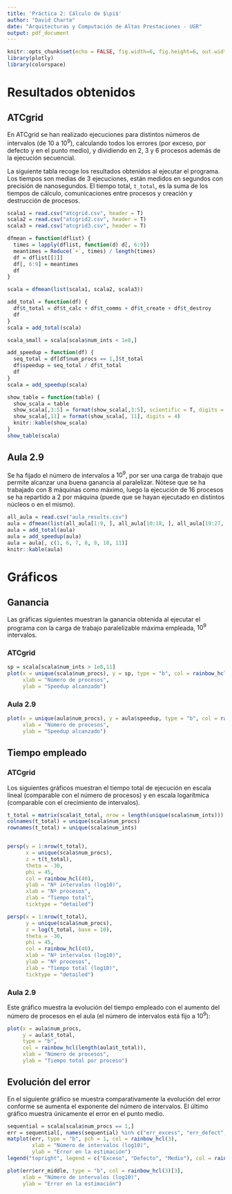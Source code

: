 ```yaml
---
title: 'Práctica 2: Cálculo de $\pi$'
author: "David Charte"
date: "Arquitecturas y Computación de Altas Prestaciones - UGR"
output: pdf_document
---
```


```r
knitr::opts_chunk$set(echo = FALSE, fig.width=6, fig.height=6, out.width='.5\\textwidth', out.height='.5\\textwidth', fig.align = "center")
library(plotly)
library(colorspace)
```

# Resultados obtenidos

## ATCgrid

En ATCgrid se han realizado ejecuciones para distintos números de intervalos (de 10 a $10^9$), calculando todos los errores (por exceso, por defecto y en el punto medio), y dividiendo en 2, 3 y 6 procesos además de la ejecución secuencial.

La siguiente tabla recoge los resultados obtenidos al ejecutar el programa. Los tiempos son medias de 3 ejecuciones, están medidos en segundos con precisión de nanosegundos. El tiempo total, `t_total`, es la suma de los tiempos de cálculo, comunicaciones entre procesos y creación y destrucción de procesos.


```r
scala1 = read.csv("atcgrid.csv", header = T)
scala2 = read.csv("atcgrid2.csv", header = T)
scala3 = read.csv("atcgrid3.csv", header = T)

dfmean = function(dflist) {
  times = lapply(dflist, function(d) d[, 6:9])
  meantimes = Reduce(`+`, times) / length(times)
  df = dflist[[1]]
  df[, 6:9] = meantimes
  df
}

scala = dfmean(list(scala1, scala2, scala3))

add_total = function(df) {
  df$t_total = df$t_calc + df$t_comms + df$t_create + df$t_destroy
  df
}
scala = add_total(scala)

scala_small = scala[scala$num_ints < 1e8,]
```


```r
add_speedup = function(df) {
  seq_total = df[df$num_procs == 1,]$t_total
  df$speedup = seq_total / df$t_total
  df
}
scala = add_speedup(scala)
```

\scriptsize
```r
show_table = function(table) {
  show_scala = table
  show_scala[,3:5] = format(show_scala[,3:5], scientific = T, digits = 4)
  show_scala[,11] = format(show_scala[, 11], digits = 4)
  knitr::kable(show_scala)
}
show_table(scala)
```

\normalsize

\pagebreak

## Aula 2.9

Se ha fijado el número de intervalos a $10^9$, por ser una carga de trabajo que permite alcanzar una buena ganancia al paralelizar. Nótese que se ha trabajado con 8 máquinas como máximo, luego la ejecución de 16 procesos se ha repartido a 2 por máquina (puede que se hayan ejecutado en distintos núcleos o en el mismo).

```r
all_aula = read.csv("aula_results.csv")
aula = dfmean(list(all_aula[1:9, ], all_aula[10:18, ], all_aula[19:27, ]))
aula = add_total(aula)
aula = add_speedup(aula)
aula = aula[, c(1, 6, 7, 8, 9, 10, 11)]
knitr::kable(aula)
```

# Gráficos

## Ganancia

Las gráficas siguientes muestran la ganancia obtenida al ejecutar el programa con la carga de trabajo paralelizable máxima empleada, $10^9$ intervalos.

### ATCgrid



```r
sp = scala[scala$num_ints > 1e8,11]
plot(x = unique(scala$num_procs), y = sp, type = "b", col = rainbow_hcl(length(unique(scala$num_procs))),
     xlab = "Número de procesos",
     ylab = "Speedup alcanzado")
```



### Aula 2.9

```r
plot(x = unique(aula$num_procs), y = aula$speedup, type = "b", col = rainbow_hcl(length(unique(aula$num_procs))),
     xlab = "Número de procesos",
     ylab = "Speedup alcanzado")
```


## Tiempo empleado

### ATCgrid

Los siguientes gráficos muestran el tiempo total de ejecución en escala lineal (comparable con el número de procesos) y en escala logarítmica (comparable con el crecimiento de intervalos). 

```r
t_total = matrix(scala$t_total, nrow = length(unique(scala$num_ints)))
colnames(t_total) = unique(scala$num_procs)
rownames(t_total) = unique(scala$num_ints)


persp(y = 1:nrow(t_total),
      x = unique(scala$num_procs),
      z = t(t_total),
      theta = -30,
      phi = 45,
      col = rainbow_hcl(40),
      ylab = "Nº intervalos (log10)",
      xlab = "Nº procesos",
      zlab = "Tiempo total",
      ticktype = "detailed")
```
```r
persp(x = 1:nrow(t_total),
      y = unique(scala$num_procs),
      z = log(t_total, base = 10),
      theta = -30,
      phi = 45,
      col = rainbow_hcl(40),
      xlab = "Nº intervalos (log10)",
      ylab = "Nº procesos",
      zlab = "Tiempo total (log10)",
      ticktype = "detailed")
```

### Aula 2.9

Este gráfico muestra la evolución del tiempo empleado con el aumento del número de procesos en el aula (el número de intervalos está fijo a $10^9$):

```r
plot(x = aula$num_procs,
     y = aula$t_total,
     type = "b",
     col = rainbow_hcl(length(aula$t_total)),
     xlab = "Número de procesos",
     ylab = "Tiempo total por proceso")
```

\pagebreak

## Evolución del error

En el siguiente gráfico se muestra comparativamente la evolución del error conforme se aumenta el exponente del número de intervalos. El último gráfico muestra únicamente el error en el punto medio.

```r
sequential = scala[scala$num_procs == 1,]
err = sequential[, names(sequential) %in% c("err_excess", "err_defect", "err_middle")]
matplot(err, type = "b", pch = 1, col = rainbow_hcl(3),
        xlab = "Número de intervalos (log10)",
        ylab = "Error en la estimación")
legend("topright", legend = c("Exceso", "Defecto", "Medio"), col = rainbow_hcl(3), pch = 1)
```

```r
plot(err$err_middle, type = "b", col = rainbow_hcl(3)[3],
     xlab = "Número de intervalos (log10)",
     ylab = "Error en la estimación")
```

